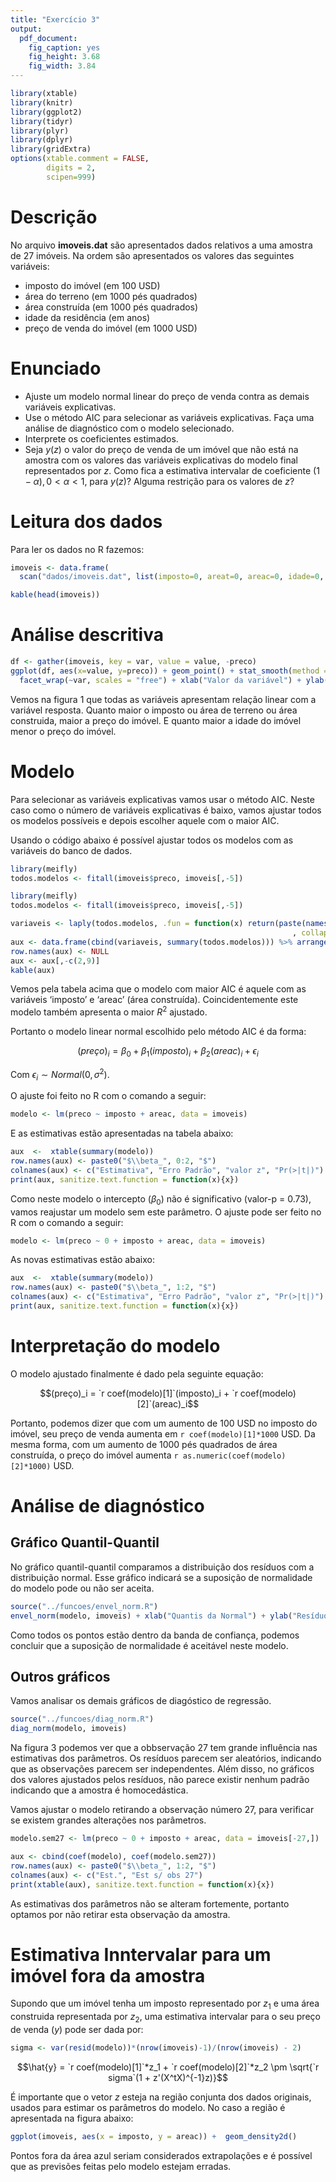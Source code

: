 ```yaml
---
title: "Exercício 3"
output:
  pdf_document:
    fig_caption: yes
    fig_height: 3.68
    fig_width: 3.84
---
```


```r
library(xtable)
library(knitr)
library(ggplot2)
library(tidyr)
library(plyr)
library(dplyr)
library(gridExtra)
options(xtable.comment = FALSE,
        digits = 2,
        scipen=999)
```

# Descrição

No arquivo __imoveis.dat__ são apresentados dados relativos a uma amostra de 27 imóveis. Na ordem são apresentados os valores das seguintes variáveis:

* imposto do imóvel (em 100 USD)
* área do terreno (em 1000 pés quadrados)
* área construída (em 1000 pés quadrados)
* idade da residência (em anos)
* preço de venda do imóvel (em 1000 USD)

# Enunciado

* Ajuste um modelo normal linear do preço de venda contra as demais variáveis explicativas. 
* Use o método AIC para selecionar as variáveis explicativas. Faça uma análise de diagnóstico com o modelo selecionado. 
* Interprete os coeficientes estimados. 
* Seja $y(z)$ o valor do preço de venda de um imóvel que não está na amostra com os valores das variáveis explicativas do modelo final representados por $z$. Como fica a estimativa intervalar de coeficiente $(1 - \alpha), 0 < \alpha < 1$, para $y(z)$? Alguma restrição para os valores de $z$?

# Leitura dos dados

Para ler os dados no R fazemos:

```r
imoveis <- data.frame(
  scan("dados/imoveis.dat", list(imposto=0, areat=0, areac=0, idade=0, preco=0)))
```

```r
kable(head(imoveis))
```

# Análise descritiva

```r
df <- gather(imoveis, key = var, value = value, -preco)
ggplot(df, aes(x=value, y=preco)) + geom_point() + stat_smooth(method = "lm", se = F) + 
  facet_wrap(~var, scales = "free") + xlab("Valor da variável") + ylab("Preço")
```

Vemos na figura 1 que todas as variáveis apresentam relação linear com a variável resposta. Quanto maior o imposto ou área de terreno ou área construida, maior a preço do imóvel. E quanto maior a idade do imóvel menor o preço do imóvel.

# Modelo

Para selecionar as variáveis explicativas vamos usar o método AIC. Neste caso como o número de variáveis explicativas é baixo, vamos ajustar todos os modelos possíveis e depois escolher aquele com o maior AIC.

Usando o código abaixo é possível ajustar todos os modelos com as variáveis do banco de dados.
```r
library(meifly)
todos.modelos <- fitall(imoveis$preco, imoveis[,-5])
```

```r
library(meifly)
todos.modelos <- fitall(imoveis$preco, imoveis[,-5])
```

```r
variaveis <- laply(todos.modelos, .fun = function(x) return(paste(names(x$coefficients)
                                                               , collapse = ", ")))
aux <- data.frame(cbind(variaveis, summary(todos.modelos))) %>% arrange(AIC)
row.names(aux) <- NULL
aux <- aux[,-c(2,9)]
kable(aux)
```

Vemos pela tabela acima que o modelo com maior AIC é aquele com as variáveis 'imposto' e 'areac' (área construída). Coincidentemente este modelo também apresenta o maior $R^2$ ajustado.

Portanto o modelo linear normal escolhido pelo método AIC é da forma:

$$(preço)_i =    \beta_0 + \beta_1(imposto)_i + \beta_2(areac)_i + \epsilon_i$$

Com $\epsilon_i \sim Normal(0, \sigma^2)$.

O ajuste foi feito no R com o comando a seguir:

```r
modelo <- lm(preco ~ imposto + areac, data = imoveis)
```

E as estimativas estão apresentadas na tabela abaixo:

```r
aux  <-  xtable(summary(modelo))
row.names(aux) <- paste0("$\\beta_", 0:2, "$")
colnames(aux) <- c("Estimativa", "Erro Padrão", "valor z", "Pr(>|t|)")
print(aux, sanitize.text.function = function(x){x})
```

Como neste modelo o intercepto ($\beta_0$) não é significativo (valor-p = 0.73), vamos reajustar um modelo sem este parâmetro. O ajuste pode ser feito no R com o comando a seguir:

```r
modelo <- lm(preco ~ 0 + imposto + areac, data = imoveis)
```

As novas estimativas estão abaixo:

```r
aux  <-  xtable(summary(modelo))
row.names(aux) <- paste0("$\\beta_", 1:2, "$")
colnames(aux) <- c("Estimativa", "Erro Padrão", "valor z", "Pr(>|t|)")
print(aux, sanitize.text.function = function(x){x})
```

# Interpretação do modelo

O modelo ajustado finalmente é dado pela seguinte equação:

$$(preço)_i = `r coef(modelo)[1]`(imposto)_i + `r coef(modelo)[2]`(areac)_i$$

Portanto, podemos dizer que com um aumento de 100 USD no imposto do imóvel, seu preço de venda aumenta em `r coef(modelo)[1]*1000` USD. Da mesma forma, com um aumento de 1000 pés quadrados de área construída, o preço do imóvel aumenta `r as.numeric(coef(modelo)[2]*1000)` USD.

# Análise de diagnóstico

## Gráfico Quantil-Quantil

No gráfico quantil-quantil comparamos a distribuição dos resíduos com a distribuição normal. Esse gráfico indicará se a suposição de normalidade do modelo pode ou não ser aceita.

```r
source("../funcoes/envel_norm.R")
envel_norm(modelo, imoveis) + xlab("Quantis da Normal") + ylab("Resíduo Studentizado")
```

Como todos os pontos estão dentro da banda de confiança, podemos concluir que a suposição de normalidade é aceitável neste modelo.

## Outros gráficos

Vamos analisar os demais gráficos de diagóstico de regressão.

```r
source("../funcoes/diag_norm.R")
diag_norm(modelo, imoveis)
```

Na figura 3 podemos ver  que a obbservação  27 tem grande influência nas estimativas dos parâmetros. Os resíduos parecem ser aleatórios, indicando que as observações parecem ser independentes. Além disso, no gráficos dos valores ajustados pelos resíduos, não parece existir nenhum padrão indicando que a amostra é homocedástica.

Vamos ajustar o modelo retirando a observação número 27, para verificar se existem grandes alterações nos parâmetros.

```r
modelo.sem27 <- lm(preco ~ 0 + imposto + areac, data = imoveis[-27,])
```

```r
aux <- cbind(coef(modelo), coef(modelo.sem27))
row.names(aux) <- paste0("$\\beta_", 1:2, "$")
colnames(aux) <- c("Est.", "Est s/ obs 27")
print(xtable(aux), sanitize.text.function = function(x){x})
```

As estimativas dos parâmetros não se alteram fortemente, portanto optamos por não retirar esta observação da amostra.


# Estimativa Inntervalar para um imóvel fora da amostra

Supondo que um imóvel tenha um imposto representado por $z_1$ e uma área construida representada por $z_2$, uma estimativa intervalar para o seu preço de venda ($y$) pode ser dada por:


```r
sigma <- var(resid(modelo))*(nrow(imoveis)-1)/(nrow(imoveis) - 2)
```


$$\hat{y} = `r coef(modelo)[1]`*z_1 + `r coef(modelo)[2]`*z_2 \pm \sqrt{`r sigma`(1 + z'(X^tX)^{-1}z)}$$

É importante que o vetor $z$ esteja na região conjunta dos dados originais, usados para estimar os parâmetros do modelo. No caso a região é apresentada na figura abaixo:

```r
ggplot(imoveis, aes(x = imposto, y = areac)) +  geom_density2d()
```

Pontos fora da área azul seriam considerados extrapolações e é possível que as previsões feitas pelo modelo estejam erradas.



